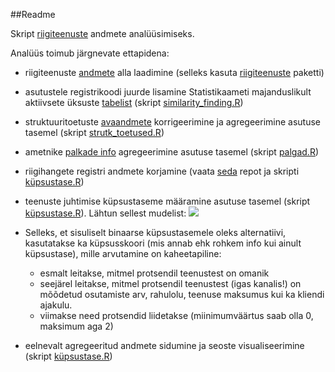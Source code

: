 ##Readme

Skript [riigiteenuste](https://github.com/MKM-ITAO/riigiteenused) andmete analüüsimiseks.

Analüüs toimub järgnevate ettapidena:

   - riigiteenuste [andmete](https://www.riigiteenused.ee/api/et/all) alla laadimine (selleks kasuta [riigiteenuste](https://github.com/RRisto/riigiteenused) paketti)
   - asutustele registrikoodi juurde lisamine Statistikaameti majanduslikult aktiivsete üksuste [tabelist](https://www.stat.ee/majandusuksuste-klassifitseerimise-abiinfo) (skript [similarity_finding.R](https://github.com/RRisto/Riigiteenuste-analyys/blob/master/similarity_finding.R))
   - struktuuritoetuste [avaandmete](https://opendata.riik.ee/dataset/euroopa-liidu-struktuuritoetus) korrigeerimine ja agregeerimine asutuse tasemel (skript [strutk_toetused.R](https://github.com/RRisto/Riigiteenuste-analyys/blob/master/strutk_toetused.R))
   - ametnike [palkade info](http://avalikteenistus.ee/index.php?id=41596) agregeerimine asutuse tasemel (skript [palgad.R](https://github.com/RRisto/Riigiteenuste-analyys/blob/master/palgad.R))
   - riigihangete registri andmete korjamine (vaata [seda](https://github.com/RRisto/RHR-scraping) repot ja skripti [küpsustase.R](https://github.com/RRisto/Riigiteenuste-analyys/blob/master/k%C3%BCpsustase.R)) 
   - teenuste juhtimise küpsustaseme määramine asutuse tasemel (skript [küpsustase.R](https://github.com/RRisto/Riigiteenuste-analyys/blob/master/k%C3%BCpsustase.R)). Lähtun sellest mudelist:
   ![](./pildid/kupsustase_protsess.png)
   
   - Selleks, et sisuliselt binaarse küpsustasemele oleks alternatiivi, kasutatakse ka küpsusskoori (mis annab ehk rohkem info kui ainult küpsustase), mille arvutamine on kaheetapiline:
       - esmalt leitakse, mitmel protsendil teenustest on omanik
       - seejärel leitakse, mitmel protsendil teenustest (igas kanalis!) on mõõdetud osutamiste arv, rahulolu, teenuse maksumus kui ka kliendi ajakulu.
       - viimakse need protsendid liidetakse (miinimumväärtus saab olla 0, maksimum aga 2)
          
   - eelnevalt agregeeritud andmete sidumine ja seoste visualiseerimine (skript [küpsustase.R](https://github.com/RRisto/Riigiteenuste-analyys/blob/master/k%C3%BCpsustase.R))
   